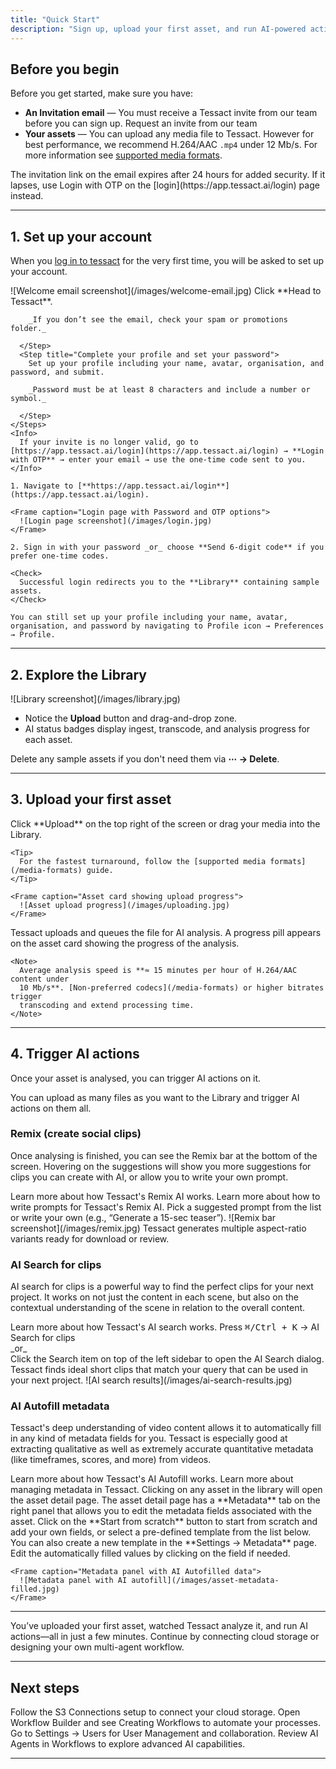 ```yaml
---
title: "Quick Start"
description: "Sign up, upload your first asset, and run AI-powered actions in minutes."
---
```


## Before you begin

Before you get started, make sure you have:

- **An Invitation email** — You must receive a Tessact invite from our team before you can sign up.
  <Card arrow="true" horizontal href="https://tessact.ai/contact">
    Request an invite from our team
  </Card><br/>
- **Your assets** — You can upload any media file to Tessact. However for best performance, we recommend H.264/AAC `.mp4` under 12 Mb/s. For more information see [supported media formats](media-formats).

<Warning>
  The invitation link on the email expires after 24 hours for added security. If
  it lapses, use Login with OTP on the [login](https://app.tessact.ai/login)
  page instead.
</Warning>

---

## 1. Set up your account

When you [log in to tessact](https://app.tessact.ai/login) for the very first time, you will be asked to set up your account.

<Tabs>
  <Tab title="Sign up from an invitation email">
    <Frame caption="Invitation email with Head to Tessact button">
      ![Welcome email screenshot](/images/welcome-email.jpg)
    </Frame>
    <Steps>
      <Step title="Open the invitation email">
        Click **Head to Tessact**.

        _If you don’t see the email, check your spam or promotions folder._

      </Step>
      <Step title="Complete your profile and set your password">
        Set up your profile including your name, avatar, organisation, and password, and submit.

        _Password must be at least 8 characters and include a number or symbol._

      </Step>
    </Steps>
    <Info>
      If your invite is no longer valid, go to [https://app.tessact.ai/login](https://app.tessact.ai/login) → **Login with OTP** → enter your email → use the one-time code sent to you.
    </Info>

  </Tab>
  <Tab title="Sign up with a registered email">

    1. Navigate to [**https://app.tessact.ai/login**](https://app.tessact.ai/login).

    <Frame caption="Login page with Password and OTP options">
      ![Login page screenshot](/images/login.jpg)
    </Frame>

    2. Sign in with your password _or_ choose **Send 6-digit code** if you prefer one-time codes.

    <Check>
      Successful login redirects you to the **Library** containing sample assets.
    </Check>

    You can still set up your profile including your name, avatar, organisation, and password by navigating to Profile icon → Preferences → Profile.

  </Tab>
</Tabs>

---

## 2. Explore the Library

<Frame caption="Library showing sample assets ready to delete, upload button, and drag-and-drop area">
  ![Library screenshot](/images/library.jpg)
</Frame>

- Notice the **Upload** button and drag-and-drop zone.
- AI status badges display ingest, transcode, and analysis progress for each asset.

<Info>Delete any sample assets if you don't need them via **⋯ → Delete**.</Info>

---

## 3. Upload your first asset

<Steps>
  <Step title="Select files">
    Click **Upload** on the top right of the screen or drag your media into the Library.

    <Tip>
      For the fastest turnaround, follow the [supported media formats](/media-formats) guide.
    </Tip>

    <Frame caption="Asset card showing upload progress">
      ![Asset upload progress](/images/uploading.jpg)
    </Frame>

  </Step>
  <Step title="Wait for analysing to finish">
    Tessact uploads and queues the file for AI analysis. A progress pill appears on the asset card showing the progress of the analysis.

    <Note>
      Average analysis speed is **≈ 15 minutes per hour of H.264/AAC content under
      10 Mb/s**. [Non-preferred codecs](/media-formats) or higher bitrates trigger
      transcoding and extend processing time.
    </Note>
  </Step>
</Steps>


---

## 4. Trigger AI actions

Once your asset is analysed, you can trigger AI actions on it.

<Tip>
  You can upload as many files as you want to the Library and trigger AI actions
  on them all.
</Tip>

### Remix (create social clips)

Once analysing is finished, you can see the Remix bar at the bottom of the screen. Hovering on the suggestions will show you more suggestions for clips you can create with AI, or allow you to write your own prompt.

<Columns cols={2}>
  <Card title="Explore Remixes" arrow="true" horizontal href="/index">
    Learn more about how Tessact's Remix AI works.
  </Card>
  <Card title="Prompting Guide" arrow="true" horizontal href="/index">
    Learn more about how to write prompts for Tessact's Remix AI.
  </Card>
</Columns>

<Steps>
  <Step title="Hover over the remix suggestions on the remix bar">
    Pick a suggested prompt from the list or write your own (e.g., “Generate a
    15-sec teaser”).
    <Frame caption="Remix bar with suggested and custom prompts">
      ![Remix bar screenshot](/images/remix.jpg)
    </Frame>
  </Step>
  <Step title="Review and download your variants">
    Tessact generates multiple aspect-ratio variants ready for download or
    review.
  </Step>
</Steps>

### AI Search for clips

AI search for clips is a powerful way to find the perfect clips for your next project. It works on not just the content in each scene, but also on the contextual understanding of the scene in relation to the overall content.

<Card title="Explore AI Search" arrow="true" horizontal href="/ai-search">
  Learn more about how Tessact's AI search works.
</Card>

<Steps>
  <Step title="Open the AI Search dialog">
    Press <kbd>⌘/Ctrl + K</kbd> → AI Search for clips <br />
    _or_ <br />
    Click the Search item on top of the left sidebar to open the AI Search
    dialog.
  </Step>
  <Step title="Type anything you want to find from your content">
    Tessact finds ideal short clips that match your query that can be used in
    your next project.
    <Frame caption="AI Search dialog showing clip results from your content">
      ![AI search results](/images/ai-search-results.jpg)
    </Frame>
  </Step>
</Steps>

### AI Autofill metadata

Tessact's deep understanding of video content allows it to automatically fill in any kind of metadata fields for you. Tessact is especially good at extracting qualitative as well as extremely accurate quantitative metadata (like timeframes, scores, and more) from videos.

<Columns>
  <Card title="Explore AI Autofill" arrow="true" horizontal href="/index">
    Learn more about how Tessact's AI Autofill works.
  </Card>
  <Card title="Metadata Management" arrow="true" horizontal href="/index">
    Learn more about managing metadata in Tessact.
  </Card>
</Columns>

<Steps>
  <Step title="Open the asset detail page → Metadata tab.">
    Clicking on any asset in the library will open the asset detail page. The asset detail page has a **Metadata** tab on the right panel that allows you to edit the metadata fields associated with the asset.
  </Step>
  <Step title="Start from scratch or select a pre-defined template">
    Click on the **Start from scratch** button to start from scratch and add your own fields, or select a pre-defined template from the list below. 
    <Tip>
      You can also create a new template in the **Settings → Metadata** page.
    </Tip>
  </Step>
  <Step title="Click AI Autofill to populate title, description, and tags.">
    Edit the automatically filled values by clicking on the field if needed.

    <Frame caption="Metadata panel with AI Autofilled data">
      ![Metadata panel with AI autofill](/images/asset-metadata-filled.jpg)
    </Frame>
  </Step>
</Steps>

---

<Check>
  You’ve uploaded your first asset, watched Tessact analyze it, and run AI
  actions—all in just a few minutes. Continue by connecting cloud storage or
  designing your own multi-agent workflow.
</Check>

---

## Next steps

  <Card title="Sync an S3 bucket" arrow="true" horizontal href="/s3-connections">
    Follow the S3 Connections setup to connect your cloud storage.
  </Card>
  <Card title="Build multi-agent workflows" arrow="true" horizontal href="/workflows/creating-workflows">
    Open Workflow Builder and see Creating Workflows to automate your processes.
  </Card>
  <Card title="Invite teammates" arrow="true" horizontal href="/settings/users">
    Go to Settings → Users for User Management and collaboration.
  </Card>
  <Card title="Deep-dive AI actions" arrow="true" horizontal href="/ai-agents">
    Review AI Agents in Workflows to explore advanced AI capabilities.
  </Card>

---
